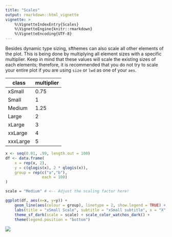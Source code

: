 ```yaml
---
title: "Scales"
output: rmarkdown::html_vignette
vignette: >
    %\VignetteIndexEntry{Scales}
    %\VignetteEngine{knitr::rmarkdown}
    %\VignetteEncoding{UTF-8}
---
```


Besides dynamic type sizing, sfthemes can also scale all other elements of the plot. This is being done by multiplying all element sizes with a specific multiplier. Keep in mind that these values will scale the existing sizes of each elements; therefore, it is recommended that you do not try to scale your entire plot if you are using `size` or `lwd` as one of your `aes`.

| class| multiplier |
|------|-----|
| xSmall | 0.75 |
| Small | 1 |
| Medium | 1.25 |
| Large | 2 |
| xLarge | 3 |
| xxLarge | 4 |
| xxxLarge | 5 |

```R
x <- seq(0.01, .99, length.out = 100)
df <- data.frame(
    x = rep(x, 2),
    y = c(qlogis(x), 2 * qlogis(x)),
    group = rep(c("a","b"),
                each = 100)
)

scale = "Medium" # <-- Adjust the scaling factor here!

ggplot(df, aes(x=x, y=y)) +
    geom_line(aes(colour = group), linetype = 2, show.legend = TRUE) +
    labs(title = "xSmall Scale", subtitle = "xSmall subtitle", x = "X", y = "Y", color = "Group") +
    theme_sf_dark(scale = scale) + scale_color_watchos_dark() +
    theme(legend.position = "bottom") 
```

![](images/plot_scaling.png)
